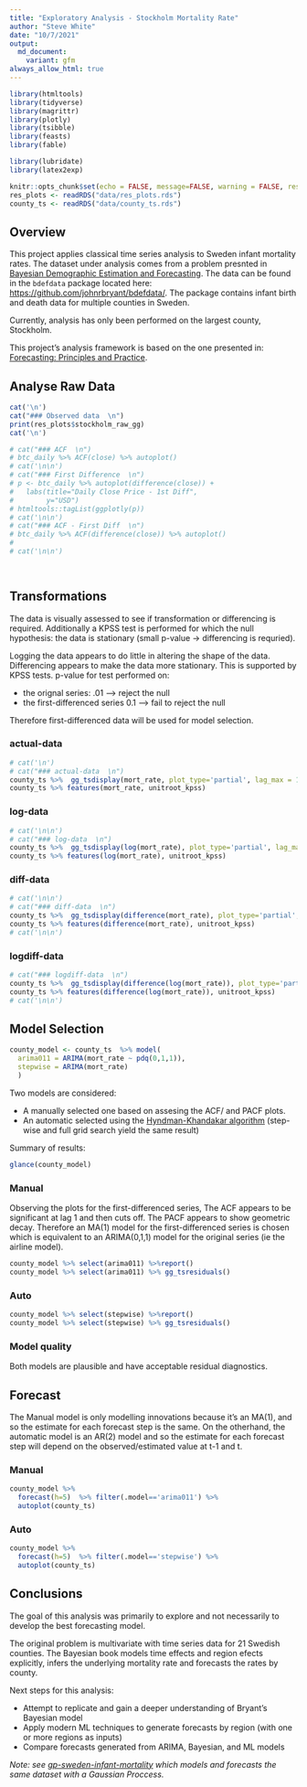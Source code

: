 ```yaml
---
title: "Exploratory Analysis - Stockholm Mortality Rate"
author: "Steve White"
date: "10/7/2021"
output:
  md_document:
    variant: gfm
always_allow_html: true
---
```



```r
library(htmltools)
library(tidyverse)
library(magrittr)
library(plotly)
library(tsibble)
library(feasts)
library(fable)

library(lubridate)
library(latex2exp)

knitr::opts_chunk$set(echo = FALSE, message=FALSE, warning = FALSE, results = "asis")
res_plots <- readRDS("data/res_plots.rds")
county_ts <- readRDS("data/county_ts.rds")

```

## Overview  

This project applies classical time series analysis to Sweden infant mortality rates.  The dataset under analysis comes from a problem presnted in [Bayesian Demographic Estimation and Forecasting](https://www.taylorfrancis.com/chapters/mono/10.1201/9780429452987-11/infant-mortality-sweden-john-bryant-junni-zhang). The data can be found in the `bdefdata` package located here: [https://github.com/johnrbryant/bdefdata/](https://github.com/johnrbryant/bdefdata/).  The package contains infant birth and death data for multiple counties in Sweden.  

Currently, analysis has only been performed on the largest county, Stockholm.  

This project's analysis framework is based on the one presented in:
[Forecasting: Principles and Practice](https://otexts.com/fpp3/arima-r.html).



## Analyse Raw Data {.tabset .tabset-pills}



```r

cat('\n') 
cat("### Observed data  \n")
print(res_plots$stockholm_raw_gg)
cat('\n') 

# cat("### ACF  \n")
# btc_daily %>% ACF(close) %>% autoplot()
# cat('\n\n') 
# cat("### First Difference  \n")
# p <- btc_daily %>% autoplot(difference(close)) +
#   labs(title="Daily Close Price - 1st Diff",
#        y="USD") 
# htmltools::tagList(ggplotly(p))
# cat('\n\n') 
# cat("### ACF - First Diff  \n")
# btc_daily %>% ACF(difference(close)) %>% autoplot()
# 
# cat('\n\n')

  
```

## {-}



## Transformations {.tabset .tabset-pills}

The data is visually assessed to see if transformation or differencing is required.  Additionally a KPSS test is performed for which the null hypothesis: the data is stationary (small p-value -> differencing is requried).

Logging the data appears to do little in altering the shape of the data.  Differencing appears to make the data more stationary.    This is supported by KPSS tests. p-value for test performed on:   


* the orignal series:  .01 --> reject the null
* the first-differenced series  0.1 --> fail to reject the null

Therefore first-differenced data will be used for model selection.  

### actual-data

```r

# cat('\n') 
# cat("### actual-data  \n")
county_ts %>%  gg_tsdisplay(mort_rate, plot_type='partial', lag_max = 12)
county_ts %>% features(mort_rate, unitroot_kpss)

```

### log-data 

```r

# cat('\n\n') 
# cat("### log-data  \n")
county_ts %>%  gg_tsdisplay(log(mort_rate), plot_type='partial', lag_max = 12)
county_ts %>% features(log(mort_rate), unitroot_kpss)
```

### diff-data 

```r

# cat('\n\n') 
# cat("### diff-data  \n")
county_ts %>%  gg_tsdisplay(difference(mort_rate), plot_type='partial', lag_max = 12)
county_ts %>% features(difference(mort_rate), unitroot_kpss)
# cat('\n\n') 

```

### logdiff-data

```r
# cat("### logdiff-data  \n")
county_ts %>%  gg_tsdisplay(difference(log(mort_rate)), plot_type='partial', lag_max = 12)
county_ts %>% features(difference(log(mort_rate)), unitroot_kpss)
# cat('\n\n') 


```

## {-}



## Model Selection {.tabset .tabset-pills}

```r
county_model <- county_ts  %>% model(
  arima011 = ARIMA(mort_rate ~ pdq(0,1,1)),
  stepwise = ARIMA(mort_rate)
  )
```

Two models are considered:  

* A manually selected one based on assesing the ACF/ and PACF plots.
* An automatic selected using the [Hyndman-Khandakar algorithm](https://otexts.com/fpp3/arima-r.html) (step-wise and full grid search yield the same result)

Summary of results:
```r
glance(county_model)
```





### Manual

Observing the plots for the first-differenced series, The ACF appears to be significant at lag 1 and then cuts off.  The PACF appears to show geometric decay.  Therefore an MA(1) model for the first-differenced series is chosen which is equivalent to an ARIMA(0,1,1) model for the original series (ie the airline model).  

```r

county_model %>% select(arima011) %>%report()
county_model %>% select(arima011) %>% gg_tsresiduals()


```



### Auto  


```r

county_model %>% select(stepwise) %>%report()
county_model %>% select(stepwise) %>% gg_tsresiduals()


```

### Model quality

Both models are plausible and have acceptable residual diagnostics.  

## {-}

## Forecast {.tabset .tabset-pills}

The Manual model is only modelling innovations because it's an MA(1), and so the estimate for each forecast step is the same.  On the otherhand, the automatic model is an AR(2) model and so the estimate for each forecast step will depend on the observed/estimated value at t-1 and t.  


### Manual

```r
county_model %>%
  forecast(h=5)  %>% filter(.model=='arima011') %>%
  autoplot(county_ts)
```

### Auto

```r
county_model %>%
  forecast(h=5)  %>% filter(.model=='stepwise') %>%
  autoplot(county_ts)
```

## {-}


## Conclusions

The goal of this analysis was primarily to explore and not necessarily to develop the best forecasting model.  

The original problem is multivariate with time series data for 21 Swedish counties.  The Bayesian book models time effects and region efects explicitly, infers the underlying mortality rate and forecasts the rates by county.

Next steps for this analysis:  

* Attempt to replicate and gain a deeper understanding of Bryant's Bayesian model
* Apply modern ML techniques to generate forecasts by region (with one or more regions as inputs)
* Compare forecasts generated from ARIMA, Bayesian, and ML models

*Note: see [gp-sweden-infant-mortality](https://github.com/stevemichaelwhite/gp-sweden-infant-mortality) which models and forecasts the same dataset with a Gaussian Proccess.*


